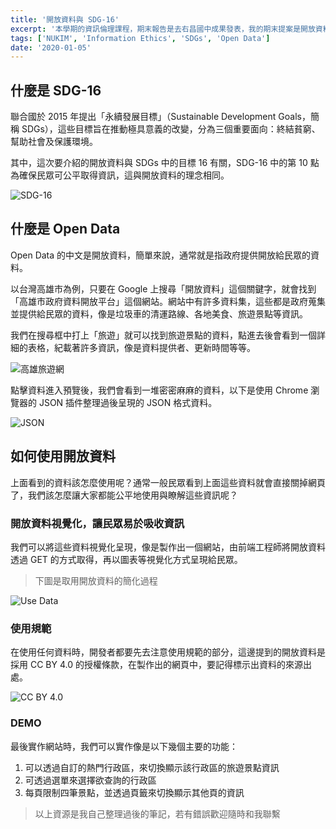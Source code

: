 ```yaml
---
title: '開放資料與 SDG-16'
excerpt: '本學期的資訊倫理課程，期末報告是去右昌國中成果發表，我的期末提案是開放資料的網頁應用，我打算只講應用方面，技術與原理忽略掉，這樣比較能夠讓國中學生們聽懂。本文內容與成果發表內容相似，主要都是說明開放資料與 SDG-16 的關係。'
tags: ['NUKIM', 'Information Ethics', 'SDGs', 'Open Data']
date: '2020-01-05'
---
```


## 什麼是 SDG-16

聯合國於 2015 年提出「永續發展目標」（Sustainable Development Goals，簡稱 SDGs），這些目標旨在推動極具意義的改變，分為三個重要面向：終結貧窮、幫助社會及保護環境。

其中，這次要介紹的開放資料與 SDGs 中的目標 16 有關，SDG-16 中的第 10 點為確保民眾可公平取得資訊，這與開放資料的理念相同。

![SDG-16](https://i.imgur.com/9TDj6Mu.png)

## 什麼是 Open Data

Open Data 的中文是開放資料，簡單來說，通常就是指政府提供開放給民眾的資料。

以台灣高雄市為例，只要在 Google 上搜尋「開放資料」這個關鍵字，就會找到「高雄市政府資料開放平台」這個網站。網站中有許多資料集，這些都是政府蒐集並提供給民眾的資料，像是垃圾車的清運路線、各地美食、旅遊景點等資訊。

我們在搜尋框中打上「旅遊」就可以找到旅遊景點的資料，點進去後會看到一個詳細的表格，紀載著許多資訊，像是資料提供者、更新時間等等。

![高雄旅遊網](https://i.imgur.com/xnUsXfE.png)

點擊資料進入預覽後，我們會看到一堆密密麻麻的資料，以下是使用 Chrome 瀏覽器的 JSON 插件整理過後呈現的 JSON 格式資料。

![JSON](https://i.imgur.com/mgeiWmI.png)

## 如何使用開放資料

上面看到的資料該怎麼使用呢？通常一般民眾看到上面這些資料就會直接關掉網頁了，我們該怎麼讓大家都能公平地使用與瞭解這些資訊呢？

### 開放資料視覺化，讓民眾易於吸收資訊

我們可以將這些資料視覺化呈現，像是製作出一個網站，由前端工程師將開放資料透過 GET 的方式取得，再以圖表等視覺化方式呈現給民眾。

> 下圖是取用開放資料的簡化過程

![Use Data](https://i.imgur.com/pwlpYa8.png)

### 使用規範

在使用任何資料時，開發者都要先去注意使用規範的部分，這邊提到的開放資料是採用 CC BY 4.0 的授權條款，在製作出的網頁中，要記得標示出資料的來源出處。

![CC BY 4.0](https://i.imgur.com/xFB8IuQ.png)

### DEMO

最後實作網站時，我們可以實作像是以下幾個主要的功能：

1. 可以透過自訂的熱門行政區，來切換顯示該行政區的旅遊景點資訊
2. 可透過選單來選擇欲查詢的行政區
3. 每頁限制四筆景點，並透過頁籤來切換顯示其他頁的資訊

> 以上資源是我自己整理過後的筆記，若有錯誤歡迎隨時和我聯繫
